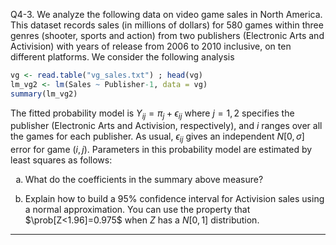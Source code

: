 \if \QLABELS1 Q4-3. \fi
We analyze the following data on video game sales in North America. This dataset records sales (in millions of dollars) for  580 games within three genres (shooter, sports and action) from two publishers (Electronic Arts and Activision) with years of release from 2006 to 2010 inclusive, on ten different platforms. We consider the following analysis
```r
vg <- read.table("vg_sales.txt") ; head(vg)
lm_vg2 <- lm(Sales ~ Publisher-1, data = vg)
summary(lm_vg2)
```
The fitted probability model is $Y_{ij} = \pi_j + \epsilon_{ij}$ where $j=1,2$ specifies the publisher (Electronic Arts and Activision, respectively),  and $i$ ranges over all the games for each publisher.
As usual, $\epsilon_{ij}$ gives an independent $N[0,\sigma]$ error for game $(i,j)$. Parameters in this probability model are estimated by least squares as follows:
 
(a) What do the coefficients in the summary above measure?

(b) Explain how to build a 95% confidence interval for Activision sales using a normal approximation.  You can use the property that $\prob[Z<1.96]=0.975$ when $Z$ has a $N[0,1]$ distribution.

-----------------------




